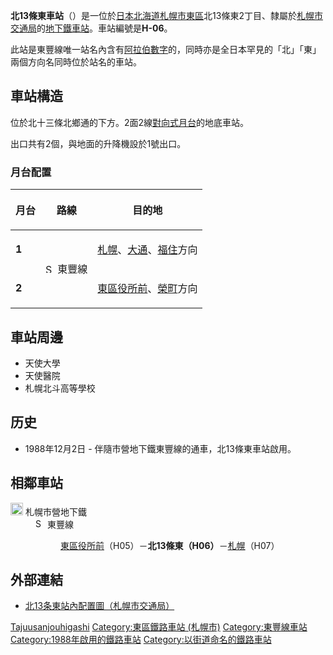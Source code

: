 {{NoteTA |G1=Railway |G2=Transport
|1=zh-cn:地铁; zh-hk:地鐵; zh-mo:地鐵; zh-sg:地铁; zh-tw:地下鐵;
|2=zh-hans:北13条东站; zh-hk:北13條東站; zh-tw:北13條東車站;
}}
{{日本車站資訊
|公司色    = #0080ff
|文字色  = 
|站名    = 北13條東站
|圖片    = Toho-line Kita jusan jo higashi-sta Platform.jpg
|pxl    = 300px
|圖片說明= 月台
|日文原名= 北13条東
|平假名= きたじゅうさんじょうひがし
|羅馬拼音= Kita jûsan jō higashi<!-- 駅名標の表記に従う -->
|前一站  = H05 [[東區役所前站|東區役所前]]
|前一站距離   = 0.9
|後一站距離   = 1.3
|後一站  = [[札幌站_(札幌市營地下鐵)|札幌]] H07
|電報略號= 
|車站編號  =  {{車站編號c|#0080ff|H06}}
|所屬公司=[[File:ST_Logo.svg|20px]] [[札幌市交通局|札幌市交通局]]
|所屬路線= [[File:Subway_SapporoToho.svg|15px]] [[札幌市營地下鐵東豐線|札幌市營地下鐵東豐線]]
|距離  = 5.4
|起點站  = [[榮町站_(北海道札幌市)|榮町]]
|所在地  = [[札幌市|札幌市]][[東區_(札幌市)|東區]]北13條東2丁目
|車站構造  = [[地底車站|地底車站]]
|月台配置  = 2面2線
|啟用年月日= 1988年（昭和63年）12月2日<ref name="hokkaido-np-1988-12-1">“地下22メートル 盛大に発車式 札幌・地下鉄東豊線”. [[北海道新聞|北海道新聞]] (北海道新聞社). (1988年12月1日)</ref>
|廢站年月日= 
|乘客人數= 3,637
|統計年度= 2014年度
|轉車    =
|備註    = 
}}
'''北13條東車站'''（{{jpn|j=北13条東駅|hg=きたじゅうさんじょうひがしえき|rm=Kita-jūsanjō-higashi eki|f=y}}）是一位於[[日本|日本]][[北海道|北海道]][[札幌市|札幌市]][[東區_(札幌市)|東區]]北13條東2丁目、隸屬於[[札幌市交通局|札幌市交通局]]的[[鐵路車站|地下鐵車站]]。車站編號是'''H-06'''。

此站是東豐線唯一站名內含有[[阿拉伯數字|阿拉伯數字]]的，同時亦是全日本罕見的「北」「東」兩個方向名同時位於站名的車站。
==車站構造==
位於北十三條北鄉通的下方。2面2線[[對向式月台|對向式月台]]的地底車站。

出口共有2個，與地面的升降機設於1號出口。
===月台配置===
{| class=wikitable
|-
!月台!!路線!!目的地
|-
|'''1'''
|rowspan=2|[[File:Subway_SapporoToho.svg|15px]] 東豐線
|[[札幌站_(札幌市營地下鐵)|札幌]]、[[大通站_(北海道)|大通]]、[[福住站|福住]]方向
|-
|'''2'''
|[[東區役所前站|東區役所前]]、[[榮町站_(北海道札幌市)|榮町]]方向
|}

==車站周邊==
*天使大學
*天使醫院 
*札幌北斗高等學校 

== 历史 ==
* 1988年12月2日 - 伴隨市營地下鐵東豐線的通車，北13條東車站啟用。
== 相鄰車站 ==
; [[File:ST_Logo.svg|20px]] 札幌市營地下鐵
: [[File:Subway_SapporoToho.svg|15px]] 東豐線
:: [[東區役所前站|東區役所前]]（H05）－'''北13條東（H06）'''－[[札幌站_(札幌市營地下鐵)|札幌]]（H07）
== 外部連結 ==
* {{ja}}[https://web.archive.org/web/20070710012243/http://www.city.sapporo.jp/st/ekikounaizu/40kita13.pdf 北13条東站內配置圖（札幌市交通局）]

{{東豐線}}

{{DEFAULTSORT:Kita-Jusanjo-Higashi}}
[[Category:日本鐵路車站_Ki|Tajuusanjouhigashi]]
[[Category:東區鐵路車站_(札幌市)|Category:東區鐵路車站 (札幌市)]]
[[Category:東豐線車站|Category:東豐線車站]]
[[Category:1988年啟用的鐵路車站|Category:1988年啟用的鐵路車站]]
[[Category:以街道命名的鐵路車站|Category:以街道命名的鐵路車站]]